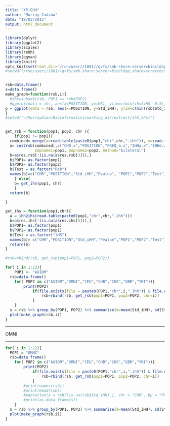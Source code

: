 ```yaml
---
title: "XP-EHH"
author: "Murray Cadzow"
date: "18/03/2015"
output: html_document
---
```



```r
library(dplyr)
library(ggplot2)
library(scales)
library(rehh)
library(qqman)
library(knitr)
opts_knit$set(root.dir="/run/user//1001//gvfs/smb-share:server=biocldap,share=scratch/merrimanlab/murray/working_dir/extract/ihh_ihs/")
#setwd("/run/user//1001//gvfs/smb-share:server=biocldap,share=scratch/merrimanlab/murray/working_dir/extract/ihh_ihs/")


rsb=data.frame()
s=data.frame()
make_graph=function(rsb,i){
  #ihs=subset(rsb, POP1 == rsb$POP2)
  #ggplot(data = ihs, aes(x=POSITION, y=iHS), ylim=c(min(ihs$iHS -0.5), max(ihs$iHS + 0.5)))  + geom_point(shape = 16, colour= alpha("black", 1/5)) + facet_wrap(~CHR, scales = "free_x")  + geom_hline(aes(yintercept= q1, colour ="quantile"), data=s,)  + geom_hline(aes(yintercept= q2, colour ="quantile"), data=s)  +geom_hline(aes(yintercept= m, colour="mean"), data=s) + scale_colour_manual("",breaks=c("mean","quantile"),values=c("blue","red")) + scale_x_continuous( xlab("Chromosome Position (Mbp)")) + ylab("iHS") + ggtitle(paste0(POP," iHS by Chromosome")) + theme( plot.background= element_rect(colour="black",fill=NA), legend.position= c(0.75, 0.12)) + theme_bw()
p = ggplot(data = rsb, aes(x=POSITION, y=Std_iHH), ylim=c(min(rsb$Std_iHH -0.5), max(rsb$Std_iHH + 0.5)))  + geom_point(shape = 16, colour= alpha("black", 1/5)) + facet_grid(POP2~POP1) + geom_hline(aes(yintercept= -3.29, colour ="Threshold"))  + geom_hline(aes(yintercept= 3.29, colour ="Threshold"))  + scale_colour_manual("",breaks=c("Threshold","PPARGC1A Rsb","PPARGC1A iHS"),values=c(alpha("cyan",1/5), alpha("red",1/5),"blue")) + xlab(paste0("Chromosome ", i, " Position (Mbp)")) + ylab("Rsb/iHS") + ggtitle("Rsb and iHS (Genetic)") #+geom_point(data=ihs, aes(y = Std_iHH, x=POSITION,colour="PPARGC1A iHS"))
}
#setwd("~/MurrayXsan/Bioinformatics/working_dir/extract/ihh_ihs/")


get_rsb = function(pop1, pop2, chr ){
	if(pop1 != pop2){
  combined= merge(x=read.table(paste0(pop1,"chr",chr,".ihh")), y=read.table(paste0(pop2,"chr",chr,".ihh")), by="POSITION")
  a= ies2rsb(combined[,c("CHR.x","POSITION","FREQ_a.x","IHHa.x","IHHd.x","IES.x")], combined[,c("CHR.y","POSITION","FREQ_a.y","IHHa.y","IHHd.y","IES.y")],
             popname1=pop1, popname2=pop2, method="bilateral")
  b=a$res.rsb[!(is.na(a$res.rsb[3])),]
  b$POP1= as.factor(pop1)
  b$POP2= as.factor(pop2)
  b$Test = as.factor("Rsb")
  names(b)=c("CHR","POSITION","Std_iHH","Pvalue", "POP1","POP2","Test")
	} else{
	b= get_ihs(pop1, chr)
	}
  return(b)

}

get_ihs = function(pop1,chr){
  a = ihh2ihs(read.table(paste0(pop1,"chr",chr,".ihh")))
  b=a$res.ihs[!(is.na(a$res.ihs[3])),]
  b$POP1= as.factor(pop1)
  b$POP2= as.factor(pop1)
  b$Test = as.factor("iHS")
  names(b)= c("CHR","POSITION","Std_iHH","Pvalue","POP1","POP2","Test")
  return(b)
}

#rsb=rbind(rsb, get_rsb(pop1=POP1, pop2=POP2))
```

```r
for( i in 1:22){
	POP1 <- "AXIOM"
  rsb=data.frame()
	for( POP2 in c("AXIOM","OMNI","CEU","CHB","CHS","GBR","YRI")){
  		print(POP2)  
    		if(file.exists(file = paste0(POP1,"chr",i,".ihh")) & file.exists(file = paste0(POP2,"chr",i,".ihh"))){
      			rsb=rbind(rsb, get_rsb(pop1=POP1, pop2=POP2, chr=i))
      		}
	}
  s = rsb %>% group_by(POP1, POP2) %>% summarise(m=mean(Std_iHH), sd(Std_iHH), min(Std_iHH), max(Std_iHH), q1 = quantile(Std_iHH, 0.01), q2 = quantile(Std_iHH, 0.99))
  plot(make_graph(rsb,i))
}

```

---

OMNI

---

```r
for( i in 1:22){
  POP1 = "OMNI"
  rsb=data.frame()
	for( POP2 in c("AXIOM","OMNI","CEU","CHB","CHS","GBR","YRI")){
  		print(POP2)  
    		if(file.exists(file = paste0(POP1,"chr",i,".ihh")) & file.exists(file = paste0(POP2,"chr",i,".ihh"))){
      			rsb=rbind(rsb, get_rsb(pop1=POP1, pop2=POP2, chr=i))
      		}  
  		#print(names(rsb))
  		#print(head(rsb))
 		#manhattan(x = rsb[!is.na(rsb$Std_iHH),], chr = "CHR", bp = "POSITION", p = "Pvalue", main=paste(POP1, POP2)) 		
  		#print(as.data.frame(s))		
	}
  s = rsb %>% group_by(POP1, POP2) %>% summarise(m=mean(Std_iHH), sd(Std_iHH), min(Std_iHH), max(Std_iHH), q1 = quantile(Std_iHH, 0.01), q2 = quantile(Std_iHH, 0.99))
  plot(make_graph(rsb,i))
}
```
